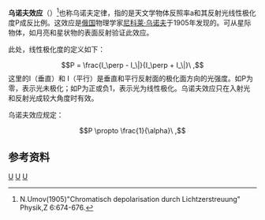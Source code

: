 '''乌诺夫效应'''（{{lang-en|Umov effect}}）<ref>N.Umov(1905)"Chromatisch depolarisation durch Lichtzerstreuung" Physik,Z 6:674-676.
 </ref>也称乌诺夫定律，指的是天文学物体反照率a和其反射光线性极化度P成反比例。这效应是[[俄国|俄国]]物理学家[[尼科莱·乌诺夫|尼科莱·乌诺夫]]于1905年发现的。可从星际物体，如月亮和星状物的表面反射验证此效应。

此处，线性极化度的定义如下：
:<math> P = \frac{I_\perp - I_\|}{I_\perp + I_\|}\ ,</math>
这里的I（垂直）和 I（平行）是垂直和平行反射面的极化面方向的光强度。如P为零，表示光未极化；如P为正或负1，表示光为线性极化。乌诺夫效应只在入射光和反射光成较大角度时有效。

乌诺夫效应规定：
:<math>P \propto \frac{1}{\alpha}\ ,</math>

==参考资料==
{{reflist}}

[[Category:天文学术语|U]]
[[Category:行星科学|U]]
[[Category:觀測天文學|U]]